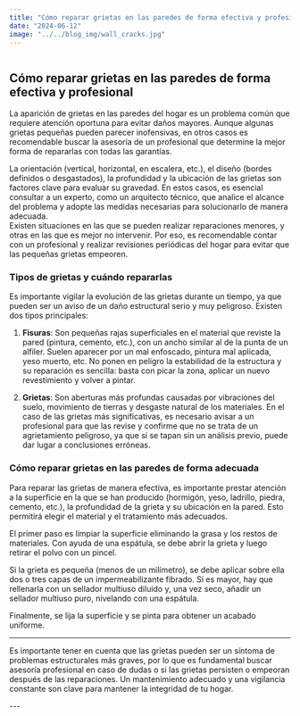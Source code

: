 ```yaml
---
title: "Cómo reparar grietas en las paredes de forma efectiva y profesional"
date: "2024-06-12"
image: "../../blog_img/wall_cracks.jpg"
---
```


<div className="flex justify-center">
<article className="prose max-w-none w-full">

<div className="flex flex-col items-center">
  <div className="mb-0">
    <img
      src="../../blog_img/wall_cracks.jpg"
      alt=""
      className="w-96 h-auto mx-auto md:w-1/4 rounded-md"
    />
    <h1 className="text-center text-xl font-bold">
      Cómo reparar grietas en las paredes de forma efectiva y profesional
    </h1>
  </div>
</div>

La aparición de grietas en las paredes del hogar es un problema común que requiere atención oportuna para evitar daños mayores. Aunque algunas grietas pequeñas pueden parecer inofensivas, en otros casos es recomendable buscar la asesoría de un profesional que determine la mejor forma de repararlas con todas las garantías.

<div className="flex flex-col items-center">
  La orientación (vertical, horizontal, en escalera, etc.), el diseño (bordes
  definidos o desgastados), la profundidad y la ubicación de las grietas son
  factores clave para evaluar su gravedad. En estos casos, es esencial consultar
  a un experto, como un arquitecto técnico, que analice el alcance del problema
  y adopte las medidas necesarias para solucionarlo de manera adecuada.
</div>

<div className="flex flex-col items-center">
  Existen situaciones en las que se pueden realizar reparaciones menores, y
  otras en las que es mejor no intervenir. Por eso, es recomendable contar con
  un profesional y realizar revisiones periódicas del hogar para evitar que las
  pequeñas grietas empeoren.
</div>

### Tipos de grietas y cuándo repararlas

Es importante vigilar la evolución de las grietas durante un tiempo, ya que pueden ser un aviso de un daño estructural serio y muy peligroso. Existen dos tipos principales:

1. **Fisuras**: Son pequeñas rajas superficiales en el material que reviste la pared (pintura, cemento, etc.), con un ancho similar al de la punta de un alfiler. Suelen aparecer por un mal enfoscado, pintura mal aplicada, yeso muerto, etc. No ponen en peligro la estabilidad de la estructura y su reparación es sencilla: basta con picar la zona, aplicar un nuevo revestimiento y volver a pintar.

2. **Grietas**: Son aberturas más profundas causadas por vibraciones del suelo, movimiento de tierras y desgaste natural de los materiales. En el caso de las grietas más significativas, es necesario avisar a un profesional para que las revise y confirme que no se trata de un agrietamiento peligroso, ya que si se tapan sin un análisis previo, puede dar lugar a conclusiones erróneas.

### Cómo reparar grietas en las paredes de forma adecuada

Para reparar las grietas de manera efectiva, es importante prestar atención a la superficie en la que se han producido (hormigón, yeso, ladrillo, piedra, cemento, etc.), la profundidad de la grieta y su ubicación en la pared. Esto permitirá elegir el material y el tratamiento más adecuados.

El primer paso es limpiar la superficie eliminando la grasa y los restos de materiales. Con ayuda de una espátula, se debe abrir la grieta y luego retirar el polvo con un pincel.

Si la grieta es pequeña (menos de un milímetro), se debe aplicar sobre ella dos o tres capas de un impermeabilizante fibrado. Si es mayor, hay que rellenarla con un sellador multiuso diluido y, una vez seco, añadir un sellador multiuso puro, nivelando con una espátula.

Finalmente, se lija la superficie y se pinta para obtener un acabado uniforme.

---

Es importante tener en cuenta que las grietas pueden ser un síntoma de problemas estructurales más graves, por lo que es fundamental buscar asesoría profesional en caso de dudas o si las grietas persisten o empeoran después de las reparaciones. Un mantenimiento adecuado y una vigilancia constante son clave para mantener la integridad de tu hogar.

</article>
</div>
---
